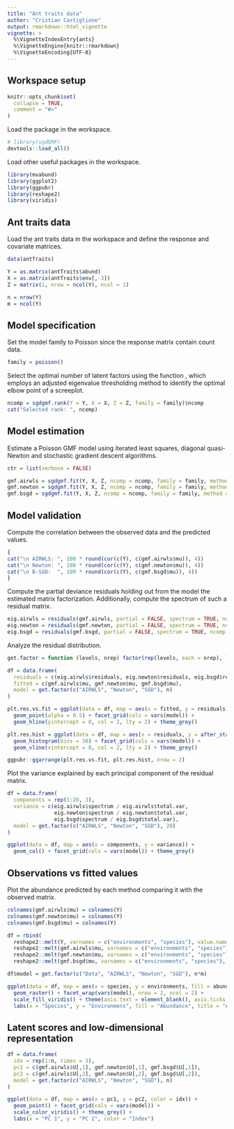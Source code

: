 ```yaml
---
title: "Ant traits data"
author: "Cristian Castiglione"
output: rmarkdown::html_vignette
vignette: >
  %\VignetteIndexEntry{ants}
  %\VignetteEngine{knitr::rmarkdown}
  %\VignetteEncoding{UTF-8}
---
```


## Workspace setup

```r
knitr::opts_chunk$set(
  collapse = TRUE,
  comment = "#>"
)
```

Load the \code{sgdGMF} package in the workspace.

```r
# library(sgdGMF)
devtools::load_all()
```

Load other useful packages in the workspace.

```r
library(mvabund)
library(ggplot2)
library(ggpubr)
library(reshape2)
library(viridis)
```

## Ant traits data

Load the ant traits data in the workspace and define the response and covariate matrices.

```r
data(antTraits)

Y = as.matrix(antTraits$abund)
X = as.matrix(antTraits$env[,-3])
Z = matrix(1, nrow = ncol(Y), ncol = 1)

n = nrow(Y)
m = ncol(Y)
```

## Model specification

Set the model family to Poisson since the response matrix contain count data.

```r
family = poisson()
```

Select the optimal number of latent factors using the function \code{sgdgmf.rank},
which employs an adjusted eigenvalue thresholding method to identify the optimal
elbow point of a screeplot.

```r
ncomp = sgdgmf.rank(Y = Y, X = X, Z = Z, family = family)$ncomp
cat("Selected rank: ", ncomp)
```

## Model estimation

Estimate a Poisson GMF model using iterated least squares, diagonal quasi-Newton and
stochastic gradient descent algorithms.

```r
ctr = list(verbose = FALSE)

gmf.airwls = sgdgmf.fit(Y, X, Z, ncomp = ncomp, family = family, method = "airwls", control.alg = ctr)
gmf.newton = sgdgmf.fit(Y, X, Z, ncomp = ncomp, family = family, method = "newton", control.alg = ctr)
gmf.bsgd = sgdgmf.fit(Y, X, Z, ncomp = ncomp, family = family, method = "bsgd", control.alg = ctr)
```

## Model validation

Compute the correlation between the observed data and the predicted values.

```r
{
cat("\n AIRWLS: ", 100 * round(cor(c(Y), c(gmf.airwls$mu)), 4))
cat("\n Newton: ", 100 * round(cor(c(Y), c(gmf.newton$mu)), 4))
cat("\n B-SGD:  ", 100 * round(cor(c(Y), c(gmf.bsgd$mu)), 4))
}
```
Compute the partial deviance residuals holding out from the model the estimated 
matrix factorization. Additionally, compute the spectrum of such a residual matrix.

```r
eig.airwls = residuals(gmf.airwls, partial = FALSE, spectrum = TRUE, ncomp = 20)
eig.newton = residuals(gmf.newton, partial = FALSE, spectrum = TRUE, ncomp = 20)
eig.bsgd = residuals(gmf.bsgd, partial = FALSE, spectrum = TRUE, ncomp = 20)
```

Analyze the residual distribution.

```r
get.factor = function (levels, nrep) factor(rep(levels, each = nrep), levels = levels)

df = data.frame(
  residuals = c(eig.airwls$residuals, eig.newton$residuals, eig.bsgd$residuals),
  fitted = c(gmf.airwls$mu, gmf.newton$mu, gmf.bsgd$mu),
  model = get.factor(c("AIRWLS", "Newton", "SGD"), n)
)

plt.res.vs.fit = ggplot(data = df, map = aes(x = fitted, y = residuals)) +
  geom_point(alpha = 0.5) + facet_grid(cols = vars(model)) + 
  geom_hline(yintercept = 0, col = 2, lty = 2) + theme_grey()

plt.res.hist = ggplot(data = df, map = aes(x = residuals, y = after_stat(density))) +
  geom_histogram(bins = 30) + facet_grid(cols = vars(model)) + 
  geom_vline(xintercept = 0, col = 2, lty = 2) + theme_grey()

ggpubr::ggarrange(plt.res.vs.fit, plt.res.hist, nrow = 2)

```

Plot the variance explained by each principal component of the residual matrix.

```r
df = data.frame(
  components = rep(1:20, 3),
  variance = c(eig.airwls$spectrum / eig.airwls$total.var, 
               eig.newton$spectrum / eig.newton$total.var, 
               eig.bsgd$spectrum / eig.bsgd$total.var),
  model = get.factor(c("AIRWLS", "Newton", "SGD"), 20)
)

ggplot(data = df, map = aes(x = components, y = variance)) +
  geom_col() + facet_grid(cols = vars(model)) + theme_grey()
```

## Observations vs fitted values

Plot the abundance predicted by each method comparing it with the observed matrix.

```r
colnames(gmf.airwls$mu) = colnames(Y)
colnames(gmf.newton$mu) = colnames(Y)
colnames(gmf.bsgd$mu) = colnames(Y)

df = rbind(
  reshape2::melt(Y, varnames = c("environments", "species"), value.name = "abundance"),
  reshape2::melt(gmf.airwls$mu, varnames = c("environments", "species"), value.name = "abundance"),
  reshape2::melt(gmf.newton$mu, varnames = c("environments", "species"), value.name = "abundance"),
  reshape2::melt(gmf.bsgd$mu, varnames = c("environments", "species"), value.name = "abundance"))

df$model = get.factor(c("Data", "AIRWLS", "Newton", "SGD"), n*m)

ggplot(data = df, map = aes(x = species, y = environments, fill = abundance)) + 
  geom_raster() + facet_wrap(vars(model), nrow = 2, ncol = 2) + 
  scale_fill_viridis() + theme(axis.text = element_blank(), axis.ticks = element_blank()) +
  labs(x = "Species", y = "Environmens", fill = "Abundance", title = "Ant abundance")
```

## Latent scores and low-dimensional representation

```r
df = data.frame(
  idx = rep(1:n, times = 3),
  pc1 = c(gmf.airwls$U[,1], gmf.newton$U[,1], gmf.bsgd$U[,1]),
  pc2 = c(gmf.airwls$U[,2], gmf.newton$U[,2], gmf.bsgd$U[,2]),
  model = get.factor(c("AIRWLS", "Newton", "SGD"), n)
)

ggplot(data = df, map = aes(x = pc1, y = pc2, color = idx)) +
  geom_point() + facet_grid(cols = vars(model)) + 
  scale_color_viridis() + theme_grey() +
  labs(x = "PC 1", y = "PC 2", color = "Index")
```





